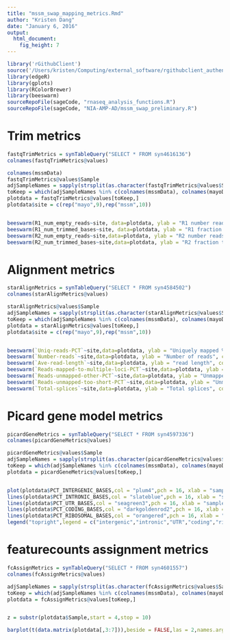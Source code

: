 ```yaml
---
title: "mssm_swap_mapping_metrics.Rmd"
author: "Kristen Dang"
date: "January 6, 2016"
output: 
  html_document: 
    fig_height: 7
---
```




```r
library('rGithubClient')
source('/Users/kristen/Computing/external_software/rgithubclient_authenticate.R')
library(edgeR)
library(gplots)
library(RColorBrewer)
library(beeswarm)
sourceRepoFile(sageCode, "rnaseq_analysis_functions.R")
sourceRepoFile(sageCode, "NIA-AMP-AD/mssm_swap_preliminary.R")
```


# Trim metrics
```r
fastqTrimMetrics = synTableQuery("SELECT * FROM syn4616136")
colnames(fastqTrimMetrics@values)

colnames(mssmData)
fastqTrimMetrics@values$Sample
adjSampleNames = sapply(strsplit(as.character(fastqTrimMetrics@values$Sample), "[.]"), function(x){ return(x[1]) } )
toKeep = which(adjSampleNames %in% c(colnames(mssmData), colnames(mayoData)))
plotdata = fastqTrimMetrics@values[toKeep,]
plotdata$site = c(rep("mayo",9),rep("mssm",10))


beeswarm(R1_num_empty_reads~site, data=plotdata, ylab = "R1 number reads too short after trim", col = c("goldenrod","red"),pch = 16)
beeswarm(R1_num_trimmed_bases~site, data=plotdata, ylab = "R1 fraction trimmed bases", col = c("goldenrod","red"),pch = 16)
beeswarm(R2_num_empty_reads~site,data=plotdata, ylab = "R2 number reads too short after trim", col = c("goldenrod","red"),pch = 16)
beeswarm(R2_num_trimmed_bases~site,data=plotdata, ylab = "R2 fraction trimmed bases", col = c("goldenrod","red"),pch = 16)

```

# Alignment metrics
```r
starAlignMetrics = synTableQuery("SELECT * FROM syn4584502")
colnames(starAlignMetrics@values)

starAlignMetrics@values$Sample
adjSampleNames = sapply(strsplit(as.character(starAlignMetrics@values$Sample), "[.]"), function(x){ return(x[1]) } )
toKeep = which(adjSampleNames %in% c(colnames(mssmData), colnames(mayoData)))
plotdata = starAlignMetrics@values[toKeep,]
plotdata$site = c(rep("mayo",9),rep("mssm",10))


beeswarm(`Uniq-reads-PCT`~site,data=plotdata, ylab = "Uniquely mapped %", col = c("goldenrod","red"),pch = 16)
beeswarm(`Number-reads`~site,data=plotdata, ylab = "Number of reads", col = c("goldenrod","red"),pch = 16)
beeswarm(`Ave-read-length`~site,data=plotdata, ylab = "read length", col = c("goldenrod","red"),pch = 16)
beeswarm(`Reads-mapped-to-multiple-loci-PCT`~site,data=plotdata, ylab = "Multiple loci %", col = c("goldenrod","red"),pch = 16)
beeswarm(`Reads-unmapped-other-PCT`~site,data=plotdata, ylab = "Unmapped, not mismatch %", col = c("goldenrod","red"),pch = 16)
beeswarm(`Reads-unmapped-too-short-PCT`~site,data=plotdata, ylab = "Unmapped, too short %", col = c("goldenrod","red"),pch = 16)
beeswarm(`Total-splices`~site,data=plotdata, ylab = "Total splices", col = c("goldenrod","red"),pch = 16)

```

# Picard gene model metrics
```r
picardGeneMetrics = synTableQuery("SELECT * FROM syn4597336")
colnames(picardGeneMetrics@values)

picardGeneMetrics@values$Sample
adjSampleNames = sapply(strsplit(as.character(picardGeneMetrics@values$Sample), "[.]"), function(x){ return(x[1]) } )
toKeep = which(adjSampleNames %in% c(colnames(mssmData), colnames(mayoData)))
plotdata = picardGeneMetrics@values[toKeep,]


plot(plotdata$PCT_INTERGENIC_BASES,col = "plum4",pch = 16, xlab = "samples",type = "o",ylab = "fraction reads", ylim = range(0,1))
lines(plotdata$PCT_INTRONIC_BASES,col = "slateblue",pch = 16, xlab = "samples",type = "o")
lines(plotdata$PCT_UTR_BASES,col = "seagreen3",pch = 16, xlab = "samples",type = "o")
lines(plotdata$PCT_CODING_BASES,col = "darkgoldenrod2",pch = 16, xlab = "samples",type = "o")
lines(plotdata$PCT_RIBOSOMAL_BASES,col = "orangered",pch = 16, xlab = "samples",type = "o")
legend("topright",legend = c("intergenic","intronic","UTR","coding","ribosomal"),col = c("plum4","slateblue","seagreen3","darkgoldenrod2","orangered"),pch=16)
```

# featurecounts assignment metrics
```r
fcAssignMetrics = synTableQuery("SELECT * FROM syn4601557")
colnames(fcAssignMetrics@values)

adjSampleNames = sapply(strsplit(as.character(fcAssignMetrics@values$Sample), "[.]"), function(x){ return(x[1]) } )
toKeep = which(adjSampleNames %in% c(colnames(mssmData), colnames(mayoData)))
plotdata = fcAssignMetrics@values[toKeep,]


z = substr(plotdata$Sample,start = 4,stop = 10)

barplot(t(data.matrix(plotdata[,3:7])),beside = FALSE,las = 2,names.arg = z,legend.text = colnames(plotdata[,3:7]),col = brewer.pal(n=5,name="Accent"),main = "read counting results")

```
